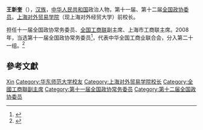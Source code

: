 '''王新奎'''（{{bd|1947年|1月|}}），[[汉族|汉族]]，[[中华人民共和国|中华人民共和国]]政治人物，第十一届、第十二届[[全国政协委员|全国政协委员]]。[[上海对外经贸大学|上海对外贸易学院]]（现上海对外经贸大学）前校长。

担任十一届全国政协常务委员、[[中华全国工商业联合会|全国工商联]]副主席、上海市工商联主席。2008年，当选第十一届全国政协常务委员<ref>{{cite news|title=第十一届全国政协委员名单|url=http://www.indaa.com.cn/zt/2009qglh/zxzs/200903/t20090303_127573.html|accessdate=2013-04-09|newspaper=新华社北京1月25日电 中国人民政治协商会议第十一届全国委员会委员名单(共2237人，2008年1月25日政协第十届全国委员会常务委员会第二十次会议通过)|date=2008年1月25日|deadurl=yes|archiveurl=https://web.archive.org/web/20130928014403/http://www.indaa.com.cn/zt/2009qglh/zxzs/200903/t20090303_127573.html|archivedate=2013年9月28日}}</ref>，代表中华全国工商业联合会，分入第二十一组。<ref>{{cite news|title=全国政协信息-王新奎|url=http://www.cppcc.gov.cn/CMS/wylibary/showJcwyxtInfoWylibary.action?tabJcwyxt.guid=11W0006970&wytype=wjwy|accessdate=2013-04-11|newspaper=全国政协委员会|archive-date=2018-01-27|archive-url=https://web.archive.org/web/20180127143412/http://www.cppcc.gov.cn/CMS/wylibary/showJcwyxtInfoWylibary.action?tabJcwyxt.guid=11W0006970&wytype=wjwy|dead-url=no}}</ref>

== 參考文獻 ==
{{reflist}}

{{中国政治人物小作品}}
{{中华全国工商业联合会第十届执行委员会}}

{{Authority control}}
{{DEFAULTSORT:Wang王}}
[[Category:王姓|Xin]]
[[Category:华东师范大学校友|Category:华东师范大学校友]]
[[Category:上海对外贸易学院校长|Category:上海对外贸易学院校长]]
[[Category:全國工商聯副主席|Category:全國工商聯副主席]]
[[Category:第十一届全国政协常务委员|Category:第十一届全国政协常务委员]]
[[Category:第十二届全国政协委员|Category:第十二届全国政协委员]]